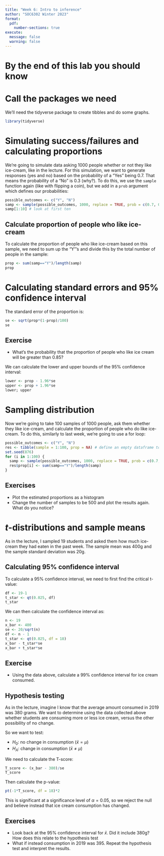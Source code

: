 ```yaml
---
title: "Week 6: Intro to inference"
author: "SOC6302 Winter 2023"
format: 
  pdf:
    number-sections: true
execute:
  message: false
  warning: false
---
```


# By the end of this lab you should know

# Call the packages we need

We'll need the tidyverse package to create tibbles and do some graphs. 

```r
library(tidyverse) 
```

# Simulating success/failures and calculating proportions 

We're going to simulate data asking 1000 people whether or not they like ice-cream, like in the lecture. For this simulation, we want to generate responses (yes and no) based on the probability of a "Yes" being 0.7. That means the probability of a "No" is 0.3 (why?). To do this, we use the `sample` function again (like with flipping a coin), but we add in a `prob` argument which defines our probabilities:

```r
possible_outcomes <- c("Y", "N")
samp <- sample(possible_outcomes, 1000, replace = TRUE, prob = c(0.7, 0.3))
samp[1:10] # look at first ten
```

## Calculate proportion of people who like ice-cream

To calculate the proportion of people who like ice-cream based on this sample, we need to sum up the "Y"'s and divide this by the total number of people in the sample:


```r
prop <- sum(samp=="Y")/length(samp)
prop
```

# Calculating standard errors and 95% confidence interval

The standard error of the proportion is:

```r
se <- sqrt(prop*(1-prop)/100)
se
```

## Exercise

- What's the probability that the proportion of people who like ice cream will be greater than 0.85?


We can calculate the lower and upper bounds of the 95% confidence interval:

```r
lower <- prop - 1.96*se
upper <- prop + 1.96*se
lower; upper
```


# Sampling distribution

Now we're going to take 100 samples of 1000 people, ask them whether they like ice-cream, and calculate the proportion of people who do like ice-cream. To do this, similarly to last week, we're going to use a for loop:

```r
possible_outcomes <- c("Y", "N")
res <- tibble(sample = 1:100, prop = NA) # define an empty dataframe to store the results
set.seed(876)
for (i in 1:100) {
  samp <- sample(possible_outcomes, 1000, replace = TRUE, prob = c(0.7, 0.3))
  res$prop[i] <- sum(samp=="Y")/length(samp)
}
```

## Exercises

- Plot the estimated proportions as a histogram
- Change the number of samples to be 500 and plot the results again. What do you notice?

# $t$-distributions and sample means

As in the lecture, I sampled 19 students and asked them how much ice-cream they had eaten in the past week. The sample mean was 400g and the sample standard deviation was 20g. 

## Calculating 95% confidence interval

To calculate a 95% confidence interval, we need to first find the critical t-value:

```r
df <- 19-1
t_star <- qt(0.025, df)
t_star
```

We can then calculate the confidence interval as:

```r
n <- 19
x_bar <- 400
se <- 20/sqrt(n)
df <- n - 1
t_star <- qt(0.025, df = 18)
x_bar - t_star*se
x_bar + t_star*se
```

## Exercise

- Using the data above, calculate a 99% confidence interval for ice cream consumed. 

## Hypothesis testing

As in the lecture, imagine I know that the average amount consumed in 2019 was 380 grams. We want to determine using the data collected above whether students are consuming more or less ice cream, versus the other possibility of no change.

So we want to test:

- $H_0$: no change in consumption ($\bar{x} = \mu$)
- $H_A$: change in consumption ($\bar{x} \neq \mu$)

We need to calculate the T-score:

```r
T_score <- (x_bar - 380)/se
T_score
```

Then calculate the p-value:

```r
pt(-1*T_score, df = 18)*2
```

This is significant at a significance level of $\alpha = 0.05$, so we reject the null and believe instead that ice cream consumption has changed. 

## Exercises

- Look back at the 95% confidence interval for $\bar{x}$. Did it include 380g? How does this relate to the hypothesis test
- What if instead consumption in 2019 was 395. Repeat the hypothesis test and interpret the results. 